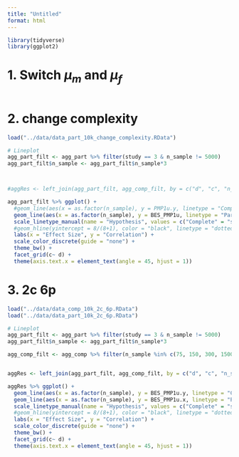 ```yaml
---
title: "Untitled"
format: html
---
```


```r
library(tidyverse)
library(ggplot2)
```

# 1. Switch $\mu_m$ and $\mu_f$
```r

```

# 2. change complexity
```r
load("../data/data_part_10k_change_complexity.RData")
```

```r
# Lineplot
agg_part_filt <- agg_part %>% filter(study == 3 & n_sample != 5000)
agg_part_filt$n_sample <- agg_part_filt$n_sample*3



#aggRes <- left_join(agg_part_filt, agg_comp_filt, by = c("d", "c", "n_sample"))

agg_part_filt %>% ggplot() +
  #geom_line(aes(x = as.factor(n_sample), y = PMP1u.y, linetype = "Complete", color = as.factor(d), group = 1)) +
  geom_line(aes(x = as.factor(n_sample), y = BES_PMP1u, linetype = "Partial", color = as.factor(d), group = 1)) +
  scale_linetype_manual(name = "Hypothesis", values = c("Complete" = "solid", "Partial" = "longdash")) +
  #geom_hline(yintercept = 8/(8+1), color = "black", linetype = "dotted", alpha = 0.5) +
  labs(x = "Effect Size", y = "Correlation") +
  scale_color_discrete(guide = "none") +
  theme_bw() +
  facet_grid(c~ d) +
  theme(axis.text.x = element_text(angle = 45, hjust = 1))
```

# 3. 2c 6p
```r
load("../data/data_comp_10k_2c_6p.RData")
load("../data/data_part_10k_2c_6p.RData")
```

```r
# Lineplot
agg_part_filt <- agg_part %>% filter(study == 3 & n_sample != 5000)
agg_part_filt$n_sample <- agg_part_filt$n_sample*3

agg_comp_filt <- agg_comp %>% filter(n_sample %in% c(75, 150, 300, 1500))


aggRes <- left_join(agg_part_filt, agg_comp_filt, by = c("d", "c", "n_sample"))

aggRes %>% ggplot() +
  geom_line(aes(x = as.factor(n_sample), y = BES_PMP1u.y, linetype = "Complete", color = as.factor(d), group = 1)) +
  geom_line(aes(x = as.factor(n_sample), y = BES_PMP1u.x, linetype = "Partial", color = as.factor(d), group = 1)) +
  scale_linetype_manual(name = "Hypothesis", values = c("Complete" = "solid", "Partial" = "longdash")) +
  #geom_hline(yintercept = 8/(8+1), color = "black", linetype = "dotted", alpha = 0.5) +
  labs(x = "Effect Size", y = "Correlation") +
  scale_color_discrete(guide = "none") +
  theme_bw() +
  facet_grid(c~ d) +
  theme(axis.text.x = element_text(angle = 45, hjust = 1))
```

